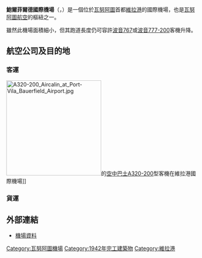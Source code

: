 {{Unreferenced |time=2009-05-13T09:16:54+00:00 }}
{{noteTA
|1=zh-cn:瓦努阿图; zh-hk:瓦努阿圖; zh-tw:萬那杜;
}}
{{Infobox Airport 
|airport_name = 鮑爾菲爾德國際機場<br>Bauerfield International Airport
|photo = Bauerfield.jpg
|type = 商業<br />[[国际机场|國際]]<br />[[民用航空|民航]] 
|run by = 瓦努阿圖機場有限公司<br />（Airports Vanuatu Limited）
|city = [[瓦努阿图|瓦努阿圖]][[维拉港|維拉港]] 
|distance_to_city = 
|hub = [[萬那杜航空|萬那杜航空]]
|elevation = 68呎（21米） 
|coordinates={{coord|17|41|57|S|168|19|11|E|type:airport}}
|IATA = VLI 
|ICAO = NVVV 
|runway1_heading = 11/29 
|runway1_feet = 8,530 
|runway1_meter = 2,600 
|runway1_surface = 瀝青 
}}

'''鮑爾菲爾德國際機場'''（{{lang-en|'''Bauerfield International Airport'''}}，{{airport codes|VLI|NVVV}}）是一個位於[[瓦努阿图|瓦努阿圖]]首都[[维拉港|維拉港]]的國際機場，也是[[萬那杜航空|瓦努阿圖航空]]的樞紐之一。

雖然此機場面積細小，但其跑道長度仍可容許[[波音767|波音767]]或[[波音777|波音777-200]]客機升降。

== 航空公司及目的地 ==
===客運===
[[File:A320-200_Aircalin_at_Port-Vila_Bauerfield_Airport.jpg|250px]]的[[空中巴士A320-200|空中巴士A320-200]]型客機在維拉港國際機場]]
{{Airport-dest-list
|{{nowrap|{{flagicon|VUT}} [[萬那杜航空|萬那杜航空]]}}|'''國內線：'''[[狄龍灣機場|狄龍灣]]、埃馬埃島、{{link-en|伊波塔機場|Ipota Airport|埃羅芒阿島}}、拉馬普、拉曼灣、朗努洛伊、盧根威爾、帕馬、坦娜、諾爾蘇普、西南灣、通戈瓦島、埃皮島<BR>'''國際線：'''[[奧克蘭機場|奧克蘭]]、[[雪梨机场|雪梨]]、[[布里斯班機場|布里斯班]]、[[墨爾本機場|墨爾本]]、[[楠迪國際機場|楠迪]]、[[霍尼亞拉國際機場|霍尼亞拉]]、[[努美阿國際機場|努美阿]]
|{{flagicon|AUS}} [[維珍澳洲航空|維珍澳洲航空]]|[[布里斯班國際機場|布里斯班]]
|{{flagicon|NZL}} [[新西蘭航空|新西蘭航空]]|[[奧克蘭國際機場|奧克蘭]]<br>'''季節性：'''[[基督城國際機場|基督城]]
|{{nowrap|{{flagicon|NCL}} [[喀里多尼亞航空|喀里多尼亞航空]]}}|[[努美阿國際機場|努美阿]]
|{{flagicon|PNG}} [[新畿內亞航空|新畿內亞航空]]|[[傑克遜斯國際機場|莫爾茲比港]]、[[霍尼亞拉國際機場|霍尼亞拉]]
|{{flagicon|FJI}} [[斐濟航空|斐濟航空]]|[[楠迪國際機場|楠迪]]、[[瑙索里國際機場|蘇瓦]]
|{{flagicon|SLB}} [[所羅門航空|所羅門航空]]|[[霍尼亞拉國際機場|霍尼亞拉]]
}}

===貨運===
{{Airport-dest-list
|{{flagicon|AUS}} {{link-en|太平洋航空快運|Pacific Air Express}}| [[布里斯班機場|布里斯班]]
}}
== 外部連結 ==
* [http://worldaerodata.com/wad.cgi?id=NH18708&sch=NVVV 機場資料] {{Wayback|url=http://worldaerodata.com/wad.cgi?id=NH18708&sch=NVVV |date=20110117115557 }}

[[Category:瓦努阿圖機場|Category:瓦努阿圖機場]]
[[Category:1942年完工建築物|Category:1942年完工建築物]]
[[Category:維拉港|Category:維拉港]]